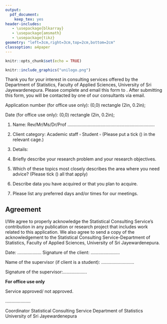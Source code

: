```yaml
---
output:
  pdf_document:
    keep_tex: yes
header-includes:
   - \usepackage{blkarray}
   - \usepackage{amsmath}
   - \usepackage{tikz}
geometry: "left=3cm,right=3cm,top=2cm,bottom=2cm"
classoption: a4paper
---
```


```r
knitr::opts_chunk$set(echo = TRUE)
```

```r
knitr::include_graphics("unilogo.png")
```


\begin{center}

\textbf{Statistical Consulting Service}

\textbf{Department of Statistics, Faculty of Applied Sciences} 

\textbf{University of Sri Jayewardenepura}

\textbf{STATISTICAL CONSULTING SERVICES REQUEST FORM}

\end{center}

\noindent\makebox[\linewidth]{\rule{\paperwidth}{0.4pt}}

Thank you for your interest in consulting services offered by the Department of Statistics, Faculty of Applied Sciences, University of Sri Jayewardenepura. Please complete and email this form to \textcolor{blue}{statistical.consultancy@sci.sjp.ac.lk}. After submitting this form, you will be contacted by one of our consultants via email.


Application number (for office use only): \tikz \draw (0,0) rectangle (2in, 0.2in);

Date (for office use only): \tikz \draw (0,0) rectangle (2in, 0.2in);

\noindent\makebox[\linewidth]{\rule{\paperwidth}{0.4pt}}

\vspace{1cm}

1. Name: Rev/Mr/Ms/Dr/Prof .....................................................................

2. Client category: Academic staff $\square$  \hspace{0.5cm} Student $\square$ (Please put a tick (\checkmark) in the relevant cage.)

3. Details:

\begin{table}[!h]
\center
\begin{tabular}{p{7cm}|p{7.5cm}}
\hline
If academic staff & If student \\ \hline
3.1 Faculty: .......... & 3.1 Faculty: ...............  \\ 
3.2 Department: .......... & 3.2 Registration number: ......... \\ 
3.3 Position: ......... & 3.3 Degree program \\ 
3.4 Contact numbers: & \hspace{0.5cm} (a) Undergraduate: \\ 
\hspace{0.8cm} Intercom:.......... & \hspace{0.8cm} Subject:............... \\ 
\hspace{0.8cm} Mobile:.......... & \hspace{0.8cm} Department:........... \\ 
3.5 E-mail address:  & \hspace{0.5cm} (b) Postgraduate (Please circle): \\ 
 & \hspace{0.8cm} Diploma/Masters/MPhil/PhD \\ 
 & \hspace{0.8cm} Specify: ............. \\ 
  & 3.4 Contact number: ............  \\ 
  & 3.5 E-mail address: ............  \\ \hline
\end{tabular}
\end{table}

4. Briefly describe your research problem and your research objectives.



\newpage

5. Which of these topics most closely describes the area where you need advice? (Please tick (\checkmark)  all that apply)

\begin{table}[!h]
\center
\begin{tabular}{l|l}
\hline
Questionnaire design & $\square$ \\ 
Experimental design &  $\square$  \\ 
Methods of sampling and data collection &   $\square$ \\
Data wrangling &  $\square$\\
Descriptive analysis of the data &  $\square$\\
Parametric and nonparametric statistical inference &  $\square$\\
Data modeling and model fitting &  $\square$ \\
Time series analysis &  $\square$ \\
Interpretation of the statistical outputs &  $\square$\\
Statistical software &  $\square$\\
Other (please specify) &  $\square$\\
 &  \\
 &  \\
\hline
\end{tabular}
\end{table}

  
6. Describe data you have acquired or that you plan to acquire.

\vspace{3cm}

7. Please list any preferred days and/or times for our meetings.

\vspace{1cm}

## Agreement

I/We agree to properly acknowledge the Statistical Consulting Service's contribution in any publication or research project that includes work related to this application. We also agree to send a copy of the acknowledgement to the Statistical Consulting Service-Department of Statistics, Faculty of Applied Sciences, University of Sri Jayewardenepura.

\vspace{0.5cm}

Date: ................... \hspace{2cm} Signature of the client: .......................

\vspace{1cm}

Name of the supervisor (if client is a student): ..........................

\vspace{0.5cm}

Signature of the supervisor:...................

\noindent\makebox[\linewidth]{\rule{\paperwidth}{0.4pt}}

**For office use only**

Service approved/ not approved.

\hspace{2cm}
....................


Coordinator\newline
Statistical Consulting Service\newline
Department of Statistics\newline
University of Sri Jayewardenepura




